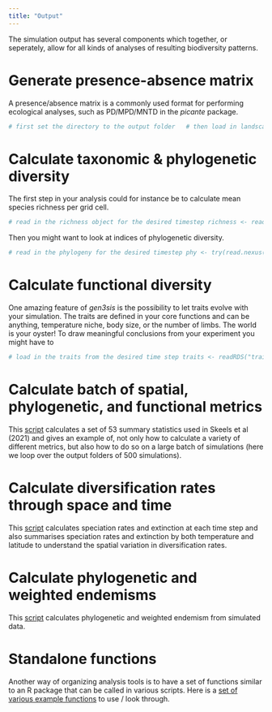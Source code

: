 ---
title: "Output"
---

The simulation output has several components which together, or seperately, allow for all kinds of analyses of resulting biodiversity patterns.

# Generate presence-absence matrix

A presence/absence matrix is a commonly used format for performing ecological analyses, such as PD/MPD/MNTD in the *picante* package.

``` r
# first set the directory to the output folder   # then load in landscape and species obejct at the final timestep (will work for any timestep) setwd("landscapes") landscape <- readRDS("landscape_t_0.rds")  setwd("../species") species <- readRDS("species_t_0.rds")  # grid cell names all_cells <- rownames(landscape$coordinates)  # get 0 for absence and 1 for presence in each grid cell all_species_presence <- do.call( cbind, lapply(species, FUN = function(x) {ifelse(all_cells %in% names(x$abundance), 1, 0)}))  # colnames are species names colnames(all_species_presence ) <- unlist(lapply(species, function(x){x$id}))  # column bind with x/y coordinates  presence_absence_matrix <- cbind(landscape$coordinates, all_species_presence)
```

#  Calculate taxonomic & phylogenetic diversity

The first step in your analysis could for instance be to calculate mean species richness per grid cell.

``` r
# read in the richness object for the desired timestep richness <- readRDS("richness_t_0.rds")) richness_mean <- mean(richness, na.rm=T)  
```

Then you might want to look at indices of phylogenetic diversity.

``` r
# read in the phylogeny for the desired timestep phy <- try(read.nexus("phylogeny_t_0.nex")))  # to make the simulations comparable, you should probably rescale each of them using the following function  rescaleTree<-function(tree,scale){   tree$edge.length<-     tree$edge.length/max(nodeHeights(tree)[,2])*scale   return(tree) }  phy <- rescaleTree(phy, 1)  # now that you have a presence-absence matrix, you can calculate phylogenetic community  # metrics like Faith's PD, MPD, and MNTD  pd_estimate <- pd.query(phy, presence_absence_matrix, standardize = T) mpd_estimate <- mpd.query(phy, presence_absence_matrix, standardize = T) mntd_estimate <- mpd.query(phy, presence_absence_matrix, standardize = T)
```

# Calculate functional diversity

One amazing feature of *gen3sis* is the possibility to let traits evolve with your simulation. The traits are defined in your core functions and can be anything, temperature niche, body size, or the number of limbs. The world is your oyster! To draw meaningful conclusions from your experiment you might have to

``` r
# load in the traits from the desired time step traits <- readRDS("traits_t_0.rds"))  # transform from a list into a readable vector   temp_trait_means <- unlist(lapply(traits, FUN=function(x){y=mean(x[,"temp"], na.rm=T);return(y)})) # this is the temperature niche    bs_trait_means <- unlist(lapply(traits, FUN=function(x){y=mean(x[,"body_size"], na.rm=T);return(y)})) # and this represents bodysize   # exploring different summary statistics of the same metrics  temp_mean<- mean(temp_trait_means, na.rm=T) # mean temp niche  temp_sd <- sd(temp_trait_means, na.rm=T) # sd temp niche  temp_skewness[i] <- skewness(temp_trait_means, na.rm=T)     bs_mean<- mean(bs_trait_means, na.rm=T) # mean temp niche  bs_sd <- sd(bs_trait_means, na.rm=T) # sd temp niche
```

# Calculate batch of spatial, phylogenetic, and functional metrics

This [script](https://gitlab.ethz.ch/ites-le/gen3sis/gen3sis_wiki/-/blob/master/tools/ESH_extract_summary_statistics.R) calculates a set of 53 summary statistics used in Skeels et al (2021) and gives an example of, not only how to calculate a variety of different metrics, but also how to do so on a large batch of simulations (here we loop over the output folders of 500 simulations).

# Calculate diversification rates through space and time

This [script](https://gitlab.ethz.ch/ites-le/gen3sis/gen3sis_wiki/-/blob/master/tools/DRTST_temperature.R) calculates speciation rates and extinction at each time step and also summarises speciation rates and extinction by both temperature and latitude to understand the spatial variation in diversification rates.

# Calculate phylogenetic and weighted endemisms

This [script](https://gitlab.ethz.ch/ites-le/gen3sis/gen3sis_wiki/-/blob/master/tools/phylogenetic_and_weighted_endemism.R) calculates phylogenetic and weighted endemism from simulated data.

# Standalone functions

Another way of organizing analysis tools is to have a set of functions similar to an R package that can be called in various scripts. Here is a [set of various example functions](https://gitlab.ethz.ch/ites-le/gen3sis/gen3sis_wiki/-/tree/master/tools/keggin) to use / look through.
